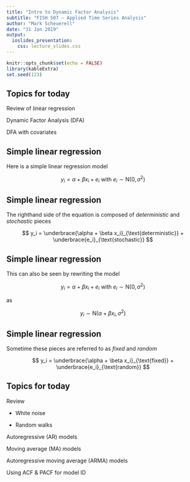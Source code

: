 ```yaml
---
title: "Intro to Dynamic Factor Analysis"
subtitle: "FISH 507 – Applied Time Series Analysis"
author: "Mark Scheuerell"
date: "31 Jan 2019"
output:
  ioslides_presentation:
    css: lecture_slides.css
---
```


```r
knitr::opts_chunk$set(echo = FALSE)
library(kableExtra)
set.seed(123)
```

## Topics for today

Review of linear regression

Dynamic Factor Analysis (DFA)

DFA with covariates


## Simple linear regression

Here is a simple linear regression model

$$
y_i = \alpha + \beta x_i + e_i ~ \text{with} ~ e_i \sim \text{N}(0,\sigma^2)
$$


## Simple linear regression

The righthand side of the equation is composed of _deterministic_ and _stochastic_ pieces

$$
y_i = \underbrace{\alpha + \beta x_i}_{\text{deterministic}} + \underbrace{e_i}_{\text{stochastic}}
$$


## Simple linear regression

This can also be seen by rewriting the model 

$$
y_i = \alpha + \beta x_i + e_i ~ \text{with} ~ e_i \sim \text{N}(0,\sigma^2)
$$

as

$$
y_i \sim \text{N}(\alpha + \beta x_i,\sigma^2)
$$


## Simple linear regression

Sometime these pieces are referred to as _fixed_ and _random_

$$
y_i = \underbrace{\alpha + \beta x_i}_{\text{fixed}} + \underbrace{e_i}_{\text{random}}
$$



## Topics for today

Review

* White noise  

* Random walks  

Autoregressive (AR) models

Moving average (MA) models

Autoregressive moving average (ARMA) models

Using ACF & PACF for model ID

